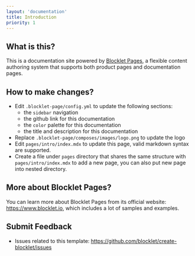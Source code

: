 ```yaml
---
layout: 'documentation'
title: Introduction
priority: 1
---
```


## What is this?

This is a documentation site powered by [Blocklet Pages](https://pages.blocklet.io), a flexible content authoring system that supports both product pages and documentation pages.

## How to make changes?

- Edit `.blocklet-page/config.yml` to update the following sections:
	- the `sidebar` navigation
	- the github link for this documentation
	- the `color` palette for this documentation
	- the title and description for this documentation
- Replace `.blocklet-page/composes/images/logo.png` to update the logo
- Edit `pages/intro/index.mdx` to update this page, valid markdown syntax are supported.
- Create a file under `pages` directory that shares the same structure with `pages/intro/index.mdx` to add a new page, you can also put new page into nested directory.

## More about Blocklet Pages?

You can learn more about Blocklet Pages from its official website: https://www.blocklet.io, which includes a lot of samples and examples.

## Submit Feedback

- Issues related to this template: https://github.com/blocklet/create-blocklet/issues
